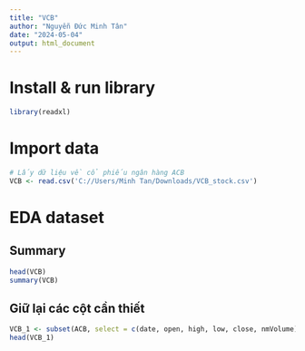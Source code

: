 ```yaml
---
title: "VCB"
author: "Nguyễn Đức Minh Tân"
date: "2024-05-04"
output: html_document
---
```


# Install & run library

```r
library(readxl)
```

# Import data

```r
# Lấy dữ liệu về cổ phiếu ngân hàng ACB 
VCB <- read.csv('C://Users/Minh Tan/Downloads/VCB_stock.csv')
```

# EDA dataset

## Summary

```r
head(VCB)
summary(VCB)
```

## Giữ lại các cột cần thiết

```r
VCB_1 <- subset(ACB, select = c(date, open, high, low, close, nmVolume))
head(VCB_1)
```
